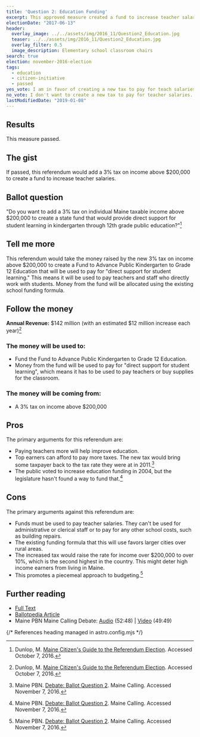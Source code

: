 ```yaml
---
title: 'Question 2: Education Funding'
excerpt: This approved measure created a fund to increase teacher salaries.
electionDate: "2017-06-13"
header:
  overlay_image: ../../assets/img/2016_11/Question2_Education.jpg
  teaser: ../../assets/img/2016_11/Question2_Education.jpg
  overlay_filter: 0.5
  image_description: Elementary school classroom chairs
search: true
election: november-2016-election
tags:
  - education
  - citizen-initiative
  - passed
yes_vote: I am in favor of creating a new tax to pay for teach salaries.
no_vote: I don't want to create a new tax to pay for teacher salaries.
lastModifiedDate: "2019-01-08"
---
```


## Results
This measure passed.

## The gist
If passed, this referendum would add a 3% tax on income above $200,000 to create a fund to increase teacher salaries.

## Ballot question
"Do you want to add a 3% tax on individual Maine taxable income above $200,000 to create a state fund that would provide direct support for student learning in kindergarten through 12th grade public education?"[^2]

<YesNoTable yesContent={frontmatter.yes_vote} noContent={frontmatter.no_vote} />

## Tell me more
This referendum would take the money raised by the new 3% tax on income above $200,000 to create a Fund to Advance Public Kindergarten to Grade 12 Education that will be used to pay for "direct support for student learning."  This means it will be used to pay teachers and staff who directly work with students.  Money from the fund will be allocated using the existing school funding formula.

## Follow the money
**Annual Revenue:** $142 million (with an estimated $12 million increase each year)[^2]

### The money will be used to:
- Fund the Fund to Advance Public Kindergarten to Grade 12 Education.
- Money from the fund will be used to pay for "direct support for student learning", which means it has to be used to pay teachers or buy supplies for the classroom.

### The money will be coming from:
- A 3% tax on income above $200,000

## Pros
The primary arguments for this referendum are:

- Paying teachers more will help improve education.
- Top earners can afford to pay more taxes.  The new tax would bring some taxpayer back to the tax rate they were at in 2011.[^3]
- The public voted to increase education funding in 2004, but the legislature hasn't found a way to fund that.[^3]

## Cons
The primary arguments against this referendum are:

- Funds must be used to pay teacher salaries.  They can't be used for administrative or clerical staff or to pay for any other school costs, such as building repairs.
- The existing funding formula that this will use favors larger cities over rural areas.
- The increased tax would raise the rate for income over $200,000 to over 10%, which is the second highest in the country.  This might deter high income earners from living in Maine.
- This promotes a piecemeal approach to budgeting.[^3]

## Further reading
- [Full Text](http://www.maine.gov/sos/cec/elec/citizens/k12.pdf)
- [Ballotpedia Article](https://ballotpedia.org/Maine_Tax_on_Incomes_Exceeding_$200,000_for_Public_Education,_Question_2_(2016))
- Maine PBN Maine Calling Debate: [Audio](http://mainepublic.org/post/debate-ballot-question-2) (52:48) | [Video](http://video.mainepublic.org/video/2365874988/) (49:49)

{/* References heading managed in astro.config.mjs */}
[^1]: Ballotpedia State Desk. [Maine Tax on Incomes Exceeding $200,000 for Public Education, Question 2 (2016)](https://ballotpedia.org/Maine_Tax_on_Incomes_Exceeding_$200,000_for_Public_Education,_Question_2_(2016)). Ballotpedia.  Accessed October 24, 2016.
[^2]: Dunlop, M. [Maine Citizen's Guide to the Referendum Election](http://www.state.me.us/sos/cec/elec/upcoming/citizensguide2016.pdf). Accessed October 7, 2016.
[^3]: Maine PBN. [Debate: Ballot Question 2](http://mainepublic.org/post/debate-ballot-question-2#stream/0).  Maine Calling.  Accessed November 7, 2016.
